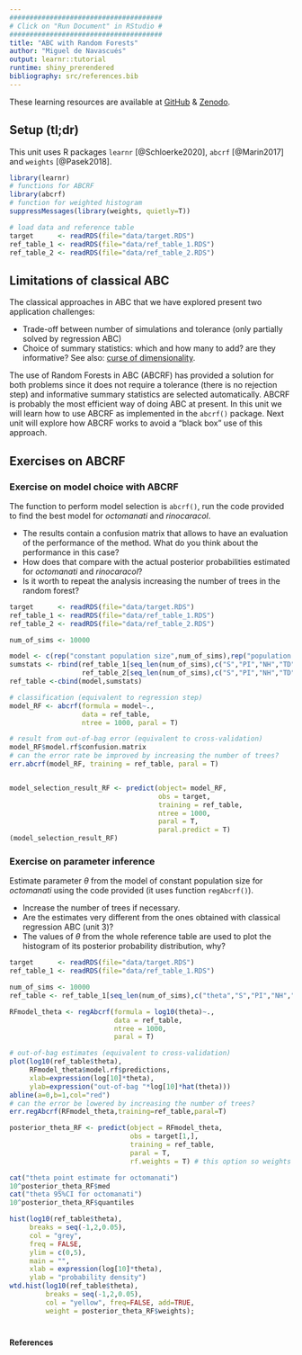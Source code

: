 ```yaml
---
######################################
# Click on "Run Document" in RStudio #
######################################
title: "ABC with Random Forests"
author: "Miguel de Navascués"
output: learnr::tutorial
runtime: shiny_prerendered
bibliography: src/references.bib
---
```


These learning resources are available at [GitHub](https://github.com/mnavascues/ABCRFtutorial) & [Zenodo](http://doi.org/10.5281/zenodo.1435503).

## Setup (tl;dr)


This unit uses R packages `learnr` [@Schloerke2020], `abcrf` [@Marin2017] and `weights` [@Pasek2018].



```r
library(learnr)
# functions for ABCRF
library(abcrf)
# function for weighted histogram
suppressMessages(library(weights, quietly=T))

# load data and reference table
target      <- readRDS(file="data/target.RDS")
ref_table_1 <- readRDS(file="data/ref_table_1.RDS")
ref_table_2 <- readRDS(file="data/ref_table_2.RDS")
```

## Limitations of classical ABC

The classical approaches in ABC that we have explored present two application challenges: 

* Trade-off between number of simulations and tolerance (only partially solved by regression ABC)
* Choice of summary statistics: which and how many to add? are they informative? See also: [curse of dimensionality](https://en.wikipedia.org/wiki/Curse_of_dimensionality).

The use of Random Forests in ABC (ABCRF) has provided a solution for both problems since it does not require a tolerance (there is no rejection step) and informative summary statistics are selected automatically. ABCRF is probably the most efficient way of doing ABC at present. In this unit we will learn how to use ABCRF as implemented in the `abcrf()` package. Next unit will explore how ABCRF works to avoid a "black box" use of this approach.

## Exercises on ABCRF

### Exercise on model choice with ABCRF

The function to perform model selection is `abcrf()`, run the code provided to find the best model for *octomanati* and *rinocaracol*.

* The results contain a confusion matrix that allows to have an evaluation of the performance of the method. What do you think about the performance in this case?
* How does that compare with the actual posterior probabilities estimated for *octomanati* and *rinocaracol*?
* Is it worth to repeat the analysis increasing the number of trees in the random forest?

```r
target      <- readRDS(file="data/target.RDS")
ref_table_1 <- readRDS(file="data/ref_table_1.RDS")
ref_table_2 <- readRDS(file="data/ref_table_2.RDS")
```

```r
num_of_sims <- 10000

model <- c(rep("constant population size",num_of_sims),rep("population size change",num_of_sims))
sumstats <- rbind(ref_table_1[seq_len(num_of_sims),c("S","PI","NH","TD","FLD")],
                  ref_table_2[seq_len(num_of_sims),c("S","PI","NH","TD","FLD")])
ref_table <-cbind(model,sumstats)

# classification (equivalent to regression step)
model_RF <- abcrf(formula = model~.,
                  data = ref_table,
                  ntree = 1000, paral = T)

# result from out-of-bag error (equivalent to cross-validation)
model_RF$model.rf$confusion.matrix
# can the error rate be improved by increasing the number of trees?
err.abcrf(model_RF, training = ref_table, paral = T)


model_selection_result_RF <- predict(object= model_RF,
                                     obs = target,
                                     training = ref_table,
                                     ntree = 1000,
                                     paral = T,
                                     paral.predict = T)
(model_selection_result_RF)
```

### Exercise on parameter inference

Estimate parameter $\theta$ from the model of constant population size for *octomanati* using the code provided (it uses function `regAbcrf()`).

* Increase the number of trees if necessary.
* Are the estimates very different from the ones obtained with classical regression ABC (unit 3)?
* The values of $\theta$ from the whole reference table are used to plot the histogram of its posterior probability distribution, why?

```r
target      <- readRDS(file="data/target.RDS")
ref_table_1 <- readRDS(file="data/ref_table_1.RDS")
```

```r
num_of_sims <- 10000
ref_table <- ref_table_1[seq_len(num_of_sims),c("theta","S","PI","NH","TD","FLD")]

RFmodel_theta <- regAbcrf(formula = log10(theta)~.,
                          data = ref_table,
                          ntree = 1000,
                          paral = T)

# out-of-bag estimates (equivalent to cross-validation)
plot(log10(ref_table$theta),
     RFmodel_theta$model.rf$predictions,
     xlab=expression(log[10]*theta),
     ylab=expression("out-of-bag "*log[10]*hat(theta)))
abline(a=0,b=1,col="red")
# can the error be lowered by increasing the number of trees?
err.regAbcrf(RFmodel_theta,training=ref_table,paral=T)

posterior_theta_RF <- predict(object = RFmodel_theta,
                              obs = target[1,],
                              training = ref_table,
                              paral = T,
                              rf.weights = T) # this option so weights are in the output

cat("theta point estimate for octomanati")
10^posterior_theta_RF$med
cat("theta 95%CI for octomanati")
10^posterior_theta_RF$quantiles

hist(log10(ref_table$theta),
     breaks = seq(-1,2,0.05),
     col = "grey",
     freq = FALSE,
     ylim = c(0,5),
     main = "",
     xlab = expression(log[10]*theta),
     ylab = "probability density")
wtd.hist(log10(ref_table$theta),
         breaks = seq(-1,2,0.05),
         col = "yellow", freq=FALSE, add=TRUE,
         weight = posterior_theta_RF$weights);

```



#   

#### References
